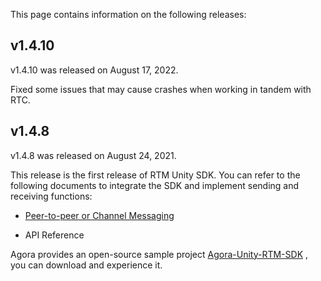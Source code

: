 <PlatformWrapper platform="unity">

This page contains information on the following releases:

## v1.4.10
v1.4.10 was released on August 17, 2022.

Fixed some issues that may cause crashes when working in tandem with RTC.

## v1.4.8
v1.4.8 was released on August 24, 2021.

This release is the first release of RTM Unity SDK. You can refer to the following documents to integrate the SDK and implement <Vg k="SIG"/> sending and receiving functions:

- [Peer-to-peer or Channel Messaging](../get-started/get-started-sdk)

- <Link to="{{Global.SIG_SDK_API_CSHARP}}/index.html">API Reference</Link>

Agora provides an open-source sample project [Agora-Unity-RTM-SDK](https://github.com/AgoraIO-Community/Agora-Unity-RTM-SDK/) , you can download and experience it.

</PlatformWrapper>